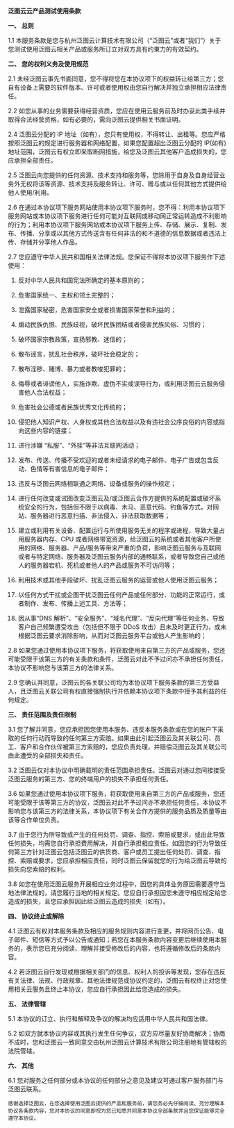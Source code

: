 **泛图云云产品测试使用条款**

**一、 总则**

1.1 本服务条款是您与杭州泛图云计算技术有限公司（“泛图云”或者“我们”）关于您测试使用泛图云相关产品或服务所订立对双方具有约束力的有效契约。

**二、 您的权利义务及使用规范**

2.1 未经泛图云事先书面同意，您不得将您在本协议项下的权益转让给第三方；您自有设备上需要的软件版本、许可或者使用权由您自行解决并独立承担相应法律责任。

2.2 如您从事的业务需要获得经营资质，您应在使用云服务前及时办妥此类手续并取得合法经营资格，如有必要的，需向泛图云提供相关书面证明。

2.4 泛图云分配的 IP 地址（如有），您只有使用权，不得转让、出租等。您应严格按照泛图云的规定进行服务器和网络配置，如果您配置超出泛图云分配的 IP(如有)地址范围，泛图云有权立即采取断网措施，给您及泛图云其他客户造成损失的，您应承担全部责任。

2.5 泛图云向您提供的任何资源、技术支持和服务等，您除用于自身及自身经营业务外无权将该等资源、技术支持及服务转让、许可、赠与或以任何其他方式提供给他人使用/利用。

2.6 在通过本协议项下服务网站使用本协议项下服务时，您不得：利用本协议项下服务网站或本协议项下服务进行任何可能对互联网或移动网正常运转造成不利影响的行为；利用本协议项下服务网站或本协议项下服务上传、存储、展示、复制、发布、传播、分享或以其他方式传送含有任何非法的和不道德的信息数据或者违法上传、存储并分享他人作品。

2.7 您应遵守中华人民共和国相关法律法规。您保证不得将本协议项下服务作下述使用：

1. 反对中华人民共和国宪法所确定的基本原则的；


1. 危害国家统一、主权和领土完整的；


1. 泄露国家秘密，危害国家安全或者损害国家荣誉和利益的；


1. 煽动民族仇恨、民族歧视，破坏民族团结或者侵害民族风俗、习惯的；


1. 破坏国家宗教政策，宣扬邪教、迷信的；


1. 散布谣言，扰乱社会秩序，破坏社会稳定的；


1. 散布淫秽、赌博、暴力或者教唆犯罪的；


1. 侮辱或者诽谤他人，实施诈欺、虚伪不实或误导行为，或利用泛图云云服务侵害他人合法权益；


1. 危害社会公德或者民族优秀文化传统的；


1. 侵犯他人知识产权、人身权或其他合法权益以及有违社会公序良俗的内容或指向这些内容的链接；


1. 进行涉嫌 “私服”、“外挂”等非法互联网活动；


1. 发布、传送、传播不受欢迎的或者未经请求的电子邮件、电子广告或包含反动、色情等有害信息的电子邮件；


1. 违反与泛图云网络相联通之网络、设备或服务的操作规定；


1. 进行任何改变或试图改变泛图云及/或泛图云合作方提供的系统配置或破坏系统安全的行为，包括但不限于以病毒、木马、恶意代码、钓鱼等方式，对网站、服务器进行恶意扫描、非法侵入、非法获取数据等；


1. 建立或利用有关设备、配置运行与所使用服务无关的程序或进程，导致大量占用服务器内存、CPU 或者网络带宽资源，给泛图云的系统或者其他客户所使用的网络、服务器、产品/服务等带来严重的负荷，影响泛图云服务与互联网或者与特定网络、服务器及泛图云服务内部的通畅联系，或者导致您自己或他人的服务器宕机、死机或者他人的产品或服务不可访问等；


1. 利用技术或其他手段破坏、扰乱泛图云服务的运营或他人使用泛图云服务；


1. 以任何方式干扰或企图干扰泛图云任何产品或任何部分、功能的正常运行，或者制作、发布、传播上述工具、方法等；


1. 因从事“DNS 解析”、“安全服务”、“域名代理”、“反向代理”等任何业务，导致客户自己频繁遭受攻击（包括但不限于 DDoS 攻击）且未及时更正行为，或未根据泛图云要求消除影响，从而对泛图云服务平台或他人产生影响的；

2.8 如果您通过使用本协议项下服务，将获取使用来自第三方的产品或服务，您还可能受限于该第三方的有关条款和条件，泛图云对此不予过问亦不承担任何责任，本协议不影响您与该第三方的法律关系。

2.9 您确认并同意，泛图云的各关联公司均为本协议项下服务条款的第三方受益人，且泛图云关联公司有权直接强制执行并依赖本协议项下条款中授予其利益的任何规定。

**三、 责任范围及责任限制**

3.1 您了解并同意，您应承担因您使用本服务、违反本服务条款或在您的账户下采取的任何行动而导致的任何第三方索赔。如果由此引起泛图云及其关联公司、员工、客户和合作伙伴被第三方索赔的，您应负责处理，并赔偿泛图云及其关联公司由此遭受的全部损失和责任。

3.2 泛图云仅对本协议中明确载明的责任范围承担责任。泛图云对通过您间接接受泛图云服务的第三方、您的终端用户的损失不承担任何责任。

3.6 如果您通过使用本协议项下服务，将获取使用来自第三方的产品或服务，您还可能受限于该等第三方的协议，泛图云对此不予过问亦不承担任何责任，本协议不影响您与该第三方的法律关系，本协议项下有关合作方提供的服务品质及质量等由该等合作单位负责。

3.7 由于您行为所导致或产生的任何处罚、调查、指控、索赔或要求，或由此导致任何损失，均需您自行承担费用解决，并自行承担相应责任。如因您的行为导致任何第三方针对泛图云包括泛图云的供货商、客户或员工提出任何处罚、调查、指控、索赔或要求，您应承担相应责任，同时泛图云保留就您的行为给泛图云导致的损失向您索赔的权利。

3.8 如您在使用泛图云服务开展相应业务过程中，因您的具体业务原因需要遵守当地法律法规的，请您履行当地的相关规定。您应自行承担因您未遵守相应规定给您造成的损失，且您应承担因此给泛图云造成的损失（如有）。

**四、 协议终止或解除**

4.1 泛图云有权对本服务条款及相应的服务规则内容进行变更，并将网页公告、电子邮件、短信等方式予以公告或通知；若您在本服务条款内容变更后继续使用本服务的，表示您已充分阅读、理解并接受修改后的内容，也将遵循修改后的条款内容。

4.2 若泛图云自行发现或根据相关部门的信息、权利人的投诉等发现，您存在违反有关法律、法规、行政规章、其他法律规范或协议约定的，泛图云有权终止对您使用相关云服务且终止本协议，您应自行承担因此给您造成的损失。

**五、 法律管辖**

5.1 本协议的订立、执行和解释及争议的解决均应适用中华人民共和国法律。

5.2 如双方就本协议内容或其执行发生任何争议，双方应尽量友好协商解决；协商不成时，您和泛图云一致同意交由杭州泛图云计算技术有限公司注册地有管辖权的法院管辖。

**六、 其他**

6.1 您对服务之任何部分或本协议的任何部分之意见及建议可通过客户服务部门与泛图云联系。

`感谢选择泛图云，在您选择使用泛图云提供的产品和服务前，请您务必先仔细阅读、充分理解本协议各条款内容，您对本协议的同意即视为您已知悉并同意本协议全部条款并且您保证能够完全遵守本协议。`